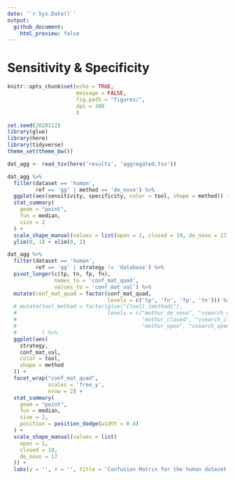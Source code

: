 ```yaml
---
date: '`r Sys.Date()`'
output: 
  github_document:
    html_preview: false
---
```


# Sensitivity & Specificity

```r
knitr::opts_chunk$set(echo = TRUE,
                      message = FALSE,
                      fig.path = "figures/",
                      dpi = 300
                      )
```
```r
set.seed(2020112)
library(glue)
library(here)
library(tidyverse)
theme_set(theme_bw())
```

```r
dat_agg <- read_tsv(here('results', 'aggregated.tsv'))
```

```r
dat_agg %>% 
  filter(dataset == 'human', 
         ref == 'gg' | method == 'de_novo') %>% 
  ggplot(aes(sensitivity, specificity, color = tool, shape = method)) +
  stat_summary(
    geom = "point",
    fun = median,
    size = 2
  ) +
  scale_shape_manual(values = list(open = 1, closed = 19, de_novo = 17)) +
  ylim(0, 1) + xlim(0, 1)
```

```r
dat_agg %>% 
  filter(dataset == 'human', 
         ref == 'gg' | strategy != 'database') %>%
  pivot_longer(c(tp, tn, fp, fn), 
               names_to = 'conf_mat_quad', 
               values_to = 'conf_mat_val') %>%
  mutate(conf_mat_quad = factor(conf_mat_quad, 
                                levels = c('tp', 'fn', 'fp', 'tn'))) %>% 
  # mutate(tool_method = factor(glue("{tool}_{method}"),
  #                             levels = c("mothur_de_novo", "vsearch_de_novo",
  #                                        "mothur_closed", "vsearch_closed",
  #                                        "mothur_open", "vsearch_open"))
  #        ) %>% 
  ggplot(aes(
    strategy,
    conf_mat_val,
    color = tool,
    shape = method
  )) +
  facet_wrap("conf_mat_quad", 
             scales = 'free_y',
             nrow = 2) +
  stat_summary(
    geom = "point",
    fun = median,
    size = 2,
    position = position_dodge(width = 0.4)
  ) +
  scale_shape_manual(values = list(
    open = 1,
    closed = 19,
    de_novo = 17
  )) +
  labs(y = '', x = '', title = 'Confusion Matrix for the human dataset')
```